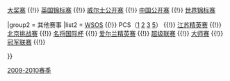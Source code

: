 {{Navbox
|name = Snooker season 2009/2010
|title = [[2009-2010斯诺克赛季]]

|group1 = [[斯诺克世界排名|积分排名赛]]
|list1 = [[2009年斯诺克上海大师赛|上海大师赛]] {{!}} [[2009年斯诺克大奖赛|大奖赛]] {{!}} [[2009年英国锦标赛|英国锦标赛]] {{!}} [[2010年威尔士公开赛|威尔士公开赛]] {{!}} [[2010年斯诺克中国公开赛|中国公开赛]] {{!}} [[2010年斯诺克世界锦标赛|世界锦标赛]] 

|group2 = 其他赛事
|list2 = [[2009-2010世界斯诺克系列赛|WSOS]] {{!}} PCS（[[职业挑战系列赛1|1]] [[职业挑战系列赛2|2]] [[职业挑战系列赛3|3]] [[职业挑战系列赛5|5]]） {{!}} [[2009年江苏精英赛|江苏精英赛]] {{!}} [[2009年北京挑战赛|北京挑战赛]] {{!}} [[2009年名将国际杯|名将国际杯]] {{!}} [[2009年爱尔兰精英赛|爱尔兰精英赛]] {{!}} [[2009年斯诺克超级联赛|超级联赛]] {{!}} [[2010年斯诺克大师赛|大师赛]] {{!}} [[2010年斯诺克冠军联赛|冠军联赛]] {{!}} 

}}<noinclude>
[[Category:斯诺克模板|2009-2010赛季]]

</noinclude>